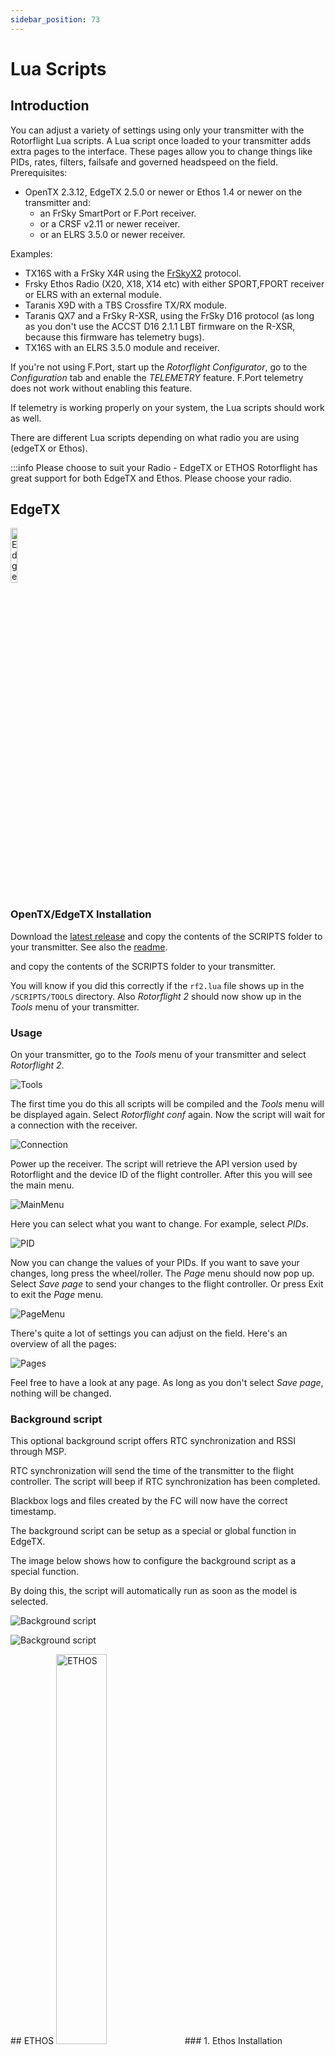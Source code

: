 ```yaml
---
sidebar_position: 73
---
```



# Lua Scripts
## Introduction

You can adjust a variety of settings using only your transmitter with the Rotorflight Lua scripts. A Lua script once loaded to your transmitter adds extra pages to the interface. These pages allow you to change things like PIDs, rates, filters, failsafe and governed headspeed on the field. Prerequisites:

* OpenTX 2.3.12, EdgeTX 2.5.0 or newer or Ethos 1.4 or newer on the transmitter and:
  * an FrSky SmartPort or F.Port receiver.
  * or a CRSF v2.11 or newer receiver.
  * or an ELRS 3.5.0 or newer receiver.

Examples:

* TX16S with a FrSky X4R using the [FrSkyX2](https://github.com/pascallanger/DIY-Multiprotocol-TX-Module/blob/master/Protocols_Details.md#frskyx2---64) protocol.
* Frsky Ethos Radio (X20, X18, X14 etc) with either SPORT,FPORT receiver or ELRS with an external module.
* Taranis X9D with a TBS Crossfire TX/RX module.
* Taranis QX7 and a FrSky R-XSR, using the FrSky D16 protocol (as long as you don't use the ACCST D16 2.1.1 LBT firmware on the R-XSR, because this firmware has telemetry bugs).
* TX16S with an ELRS 3.5.0 module and receiver.

If you're not using F.Port, start up the _Rotorflight Configurator_, go to the _Configuration_ tab and enable the _TELEMETRY_ feature. F.Port telemetry does not work without enabling this feature.

If telemetry is working properly on your system, the Lua scripts should work as well.

There are different Lua scripts depending on what radio you are using (edgeTX or Ethos). 

:::info Please choose to suit your Radio - EdgeTX or ETHOS
<Tabs groupId="operating-systems">
  <TabItem value="" label="Choose Tx">
  Rotorflight has great support for both EdgeTX and Ethos.  Please choose your radio.
  </TabItem>
  <TabItem value="EdgeTX" label="EdgeTX">

## EdgeTX
<img src={EdgeTX} alt="EdgeTX" width="15%"/> 

### OpenTX/EdgeTX Installation

Download the [latest release](https://github.com/rotorflight/rotorflight-lua-scripts/releases) and copy the contents of the SCRIPTS folder to your transmitter. See also the [readme](https://github.com/rotorflight/rotorflight-lua-scripts#installing).

and copy the contents of the SCRIPTS folder to your transmitter.

You will know if you did this correctly if the `rf2.lua` file shows up in the `/SCRIPTS/TOOLS` directory. Also *Rotorflight 2* should now show up in the *Tools* menu of your transmitter.

### Usage

On your transmitter, go to the _Tools_ menu of your transmitter and select _Rotorflight 2_.

![Tools](./img/lua-tools.png)

The first time you do this all scripts will be compiled and the _Tools_ menu will be displayed again. Select _Rotorflight conf_ again. Now the script will wait for a connection with the receiver.

![Connection](./img/lua-connection.png)

Power up the receiver. The script will retrieve the API version used by Rotorflight and the device ID of the flight controller. After this you will see the main menu.

![MainMenu](./img/lua-main.png)

Here you can select what you want to change. For example, select _PIDs_.

![PID](./img/lua-profile-pid.png)

Now you can change the values of your PIDs. If you want to save your changes, long press the wheel/roller. The _Page_ menu should now pop up. Select _Save page_ to send your changes to the flight controller. Or press Exit to exit the _Page_ menu.

![PageMenu](./img/lua-save.png)

There's quite a lot of settings you can adjust on the field. Here's an overview of all the pages:

![Pages](./img/lua-pages.png)

Feel free to have a look at any page. As long as you don't select _Save page_, nothing will be changed.

### Background script

This optional background script offers RTC synchronization and RSSI through MSP.

RTC synchronization will send the time of the transmitter to the flight controller. The script will beep if RTC synchronization has been completed.

Blackbox logs and files created by the FC will now have the correct timestamp.

The background script can be setup as a special or global function in EdgeTX. 

The image below shows how to configure the background script as a special function.

By doing this, the script will automatically run as soon as the model is selected.

![Background script](./img/lua-bg-script-setup-1.png)

![Background script](./img/lua-bg-script-setup-2.png)

</TabItem>
  <TabItem value="ETHOS" label="ETHOS">
  ## ETHOS
  <img src={ETHOS} alt="ETHOS" width="40%" c/>
### 1. Ethos Installation

Download the [Latest Ethos Lua Suite release](https://github.com/rotorflight/rotorflight-lua-ethos-suite/releases) and save the zip file to your PC\laptop

Open Frsky Ethos Suite and connect the USB-C cable, once connected, select Lua Development tools, **NOTE: If Ethos Suite is greater than V1.5 then click LUA Library**

![Ethos](./img/ethos-lua-1.jpg)

Select, Install Lua Scripts and choose the zip file from the download above, select rfsuite and Install Lua Sctipts. Close Ethos Suite

![Ethos](./img/ethos-lua-2.jpg)

### Usage

Disconnect the transmitter and power off\on. Enter the model page. 

![Ethos](./img/Model_1.jpg)

Scroll to the end and you should see this LUA Icon

![Ethos](./img/Model_lua.jpg)

Please ensure this is set to ON. Return to the Main Menu

Press SYS key and scroll to the end page, the following should be shown.

![Ethos](./img/sys-rf.jpg)

IMPORTANT: Changes will only be written to the eeprom when the aircraft is moved from Armed to Diasarmed, if you disconnect power when in an Armed state the changes will not be saved to eeprom.
If installing for ELRS please see the seperate section before returning to this section.

Ensure the aircraft receiver and FBL are powered, Select the ICON above and you should see the following:

![Ethos](./img/ethos-lua-3.jpg)

In the example below of the PID's screen:

PID's #1 - Will change depending on which profile you have your transmitter profile\bank switch set i.e. PID's #2, PID's #3 etc

MENU - Will take you to the top level menu (Please ensure you have clicked SAVE before exiting)

SAVE - Will write your changes to eeprom

![Ethos PID](./img/pids-1.jpg)

There is also a help screen with useful information on tuning methods

![Ethos](./img/pid-help.jpg)

  </TabItem>
</Tabs>
:::

